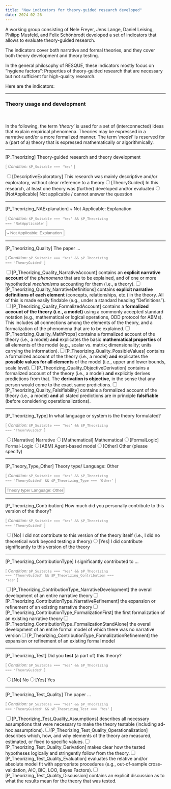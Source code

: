 ```yaml
---
title: "New indicators for theory-guided research developed"
date: 2024-02-26
---
```


A working group consisting of Nele Freyer, Jens Lange, Daniel Leising, Philipp Musfeld, and Felix Schönbrodt developed a set of indicators that allows to evaluate theory-guided research.

The indicators cover both narrative and formal theories, and they cover both theory development and theory testing.

In the general philosophy of RESQUE, these indicators mostly focus on "hygiene factors": Properties of theory-guided research that are necessary but not sufficient for high-quality research.

Here are the indicators:

<hr>

<div title=""><p id="P_Theory_Def" class="type-info P_Theory_Def"><h3>Theory usage and development</h3><br><br>In the following, the term '<i>theory</i>' is used for a set of (interconnected) ideas that explain empirical phenomena. Theories may be expressed in a narrative and/or a more formalized manner. The term '<i>model</i>' is reserved for a (part of a) theory that is expressed mathematically or algorithmically.</p></div><div title=""><hr><p class="P_Theorizing title">[P_Theorizing] Theory-guided research and theory development</p><p style="color: gray; font-size: 0.8rem;">[ <i>Condition:</i>  <code>\$P_Suitable === 'Yes'</code> ]</p><div class="radio alignment-vertical type-radio P_Theorizing" id="P_Theorizing"><label><input type="radio" value="DescriptiveExploratory" name="P_Theorizing" class="type-radio"><span>[DescriptiveExploratory] This research was mainly descriptive and/or exploratory, without clear reference to a theory</span></label><label><input type="radio" value="TheoryGuided" name="P_Theorizing" class="type-radio"><span>[TheoryGuided] In this research, at least one theory was (further) developed and/or evaluated</span></label><label><input type="radio" value="NotApplicable" name="P_Theorizing" class="type-radio"><span>[NotApplicable] Not applicable / cannot answer the question</span></label></div></div><div title=""><hr><p class="P_Theorizing_NAExplanation title">[P_Theorizing_NAExplanation] ⤷ Not Applicable: Explanation</p><p style="color: gray; font-size: 0.8rem;">[ <i>Condition:</i>  <code>\$P_Suitable === 'Yes' &amp;&amp; \$P_Theorizing === 'NotApplicable'</code> ]</p><input type="text" placeholder="⤷ Not Applicable: Explanation" class="type-text P_Theorizing_NAExplanation" id="P_Theorizing_NAExplanation"></div><div title=""><hr><p class="P_Theorizing_Quality title">[P_Theorizing_Quality] The paper …</p><p style="color: gray; font-size: 0.8rem;">[ <i>Condition:</i>  <code>\$P_Suitable === 'Yes' &amp;&amp; \$P_Theorizing === 'TheoryGuided'</code> ]</p><div class="type-checkbox P_Theorizing_Quality" id="P_Theorizing_Quality"><label><input type="checkbox" id="P_Theorizing_Quality_NarrativeAccount" class="type-checkbox" data-min-selected="undefined"><span>[P_Theorizing_Quality_NarrativeAccount] contains an <b>explicit narrative account</b> of the <i>phenomena</i> that are to be explained, and of one or more hypothetical <i>mechanisms</i> accounting for them (i.e., a theory).</span></label><label><input type="checkbox" id="P_Theorizing_Quality_NarrativeDefinitions" class="type-checkbox" data-min-selected="undefined"><span>[P_Theorizing_Quality_NarrativeDefinitions] contains <b>explicit narrative definitions of each element</b> (concepts, relationships, etc.) in the theory. All of this is made easily findable (e.g., under a standard heading “Definitions”).</span></label><label><input type="checkbox" id="P_Theorizing_Quality_FormalizedAccount" class="type-checkbox" data-min-selected="undefined"><span>[P_Theorizing_Quality_FormalizedAccount] contains a <b>formalized account of the theory (i.e., a model)</b> using a commonly accepted standard notation (e.g., mathematical or logical operations, ODD protocol for ABMs). This includes all connections among the elements of the theory, and a formalization of the phenomena that are to be explained.</span></label><label><input type="checkbox" id="P_Theorizing_Quality_MathProps" class="type-checkbox" data-min-selected="undefined"><span>[P_Theorizing_Quality_MathProps] contains a formalized account of the theory (i.e., a model) <b>and</b> explicates the basic <b>mathematical properties</b> of all elements of the model (e.g., scalar vs. matrix; dimensionality; units carrying the information).</span></label><label><input type="checkbox" id="P_Theorizing_Quality_PossibleValues" class="type-checkbox" data-min-selected="undefined"><span>[P_Theorizing_Quality_PossibleValues] contains a formalized account of the theory (i.e., a model) <b>and</b> explicates the <b>possible values for all elements</b> of the model (i.e., upper and lower bounds, scale level).</span></label><label><input type="checkbox" id="P_Theorizing_Quality_ObjectiveDerivation" class="type-checkbox" data-min-selected="undefined"><span>[P_Theorizing_Quality_ObjectiveDerivation] contains a formalized account of the theory (i.e., a model) <b>and</b> explicitly derives predictions from that. The <b>derivation is objective</b>, in the sense that any person would come to the exact same predictions.</span></label><label><input type="checkbox" id="P_Theorizing_Quality_Falsifiability" class="type-checkbox" data-min-selected="undefined"><span>[P_Theorizing_Quality_Falsifiability] contains a formalized account of the theory (i.e., a model) <b>and</b> all stated predictions are in principle <b>falsifiable</b> (before considering operationalizations).</span></label></div></div><div title=""><hr><p class="P_Theorizing_Type title">[P_Theorizing_Type] In what language or system is the theory formulated?</p><p style="color: gray; font-size: 0.8rem;">[ <i>Condition:</i>  <code>\$P_Suitable === 'Yes' &amp;&amp; \$P_Theorizing === 'TheoryGuided'</code> ]</p><div class="radio alignment-vertical type-radio P_Theorizing_Type" id="P_Theorizing_Type"><label><input type="radio" value="Narrative" name="P_Theorizing_Type" class="type-radio"><span>[Narrative] Narrative</span></label><label><input type="radio" value="Mathematical" name="P_Theorizing_Type" class="type-radio"><span>[Mathematical] Mathematical</span></label><label><input type="radio" value="FormalLogic" name="P_Theorizing_Type" class="type-radio"><span>[FormalLogic] Formal-Logic</span></label><label><input type="radio" value="ABM" name="P_Theorizing_Type" class="type-radio"><span>[ABM] Agent-based model</span></label><label><input type="radio" value="Other" name="P_Theorizing_Type" class="type-radio"><span>[Other] Other (please specify)</span></label></div></div><div title=""><hr><p class="P_Theory_Type_Other title">[P_Theory_Type_Other] Theory type/ Language: Other</p><p style="color: gray; font-size: 0.8rem;">[ <i>Condition:</i>  <code>\$P_Suitable === 'Yes' &amp;&amp; \$P_Theorizing === 'TheoryGuided' &amp;&amp; \$P_Theorizing_Type === 'Other'</code> ]</p><input type="text" placeholder="Theory type/ Language: Other" class="type-text P_Theory_Type_Other" id="P_Theory_Type_Other"></div><div title=""><hr><p class="P_Theorizing_Contribution title">[P_Theorizing_Contribution] How much did you personally contribute to this version of the theory?</p><p style="color: gray; font-size: 0.8rem;">[ <i>Condition:</i>  <code>\$P_Suitable === 'Yes' &amp;&amp; \$P_Theorizing === 'TheoryGuided'</code> ]</p><div class="radio alignment-vertical type-radio P_Theorizing_Contribution" id="P_Theorizing_Contribution"><label><input type="radio" value="No" name="P_Theorizing_Contribution" class="type-radio"><span>[No] I did not contribute to this version of the theory itself (i.e., I did no theoretical work beyond testing a theory)</span></label><label><input type="radio" value="Yes" name="P_Theorizing_Contribution" class="type-radio"><span>[Yes] I did contribute significantly to this version of the theory</span></label></div></div><div title=""><hr><p class="P_Theorizing_ContributionType title">[P_Theorizing_ContributionType] I significantly contributed to ...</p><p style="color: gray; font-size: 0.8rem;">[ <i>Condition:</i>  <code>\$P_Suitable === 'Yes' &amp;&amp; \$P_Theorizing === 'TheoryGuided' &amp;&amp; \$P_Theorizing_Contribution === 'Yes'</code> ]</p><div class="type-checkbox P_Theorizing_ContributionType" id="P_Theorizing_ContributionType"><label><input type="checkbox" id="P_Theorizing_ContributionType_NarrativeDevelopment" class="type-checkbox" data-min-selected="undefined"><span>[P_Theorizing_ContributionType_NarrativeDevelopment] the overall development of an entire narrative theory</span></label><label><input type="checkbox" id="P_Theorizing_ContributionType_NarrativeRefinement" class="type-checkbox" data-min-selected="undefined"><span>[P_Theorizing_ContributionType_NarrativeRefinement] the expansion or refinement of an existing narrative theory</span></label><label><input type="checkbox" id="P_Theorizing_ContributionType_FormalizationFirst" class="type-checkbox" data-min-selected="undefined"><span>[P_Theorizing_ContributionType_FormalizationFirst] the first formalization of an existing narrative theory</span></label><label><input type="checkbox" id="P_Theorizing_ContributionType_FormalizationStandAlone" class="type-checkbox" data-min-selected="undefined"><span>[P_Theorizing_ContributionType_FormalizationStandAlone] the overall development of an entire formal model of which there was no narrative version</span></label><label><input type="checkbox" id="P_Theorizing_ContributionType_FormalizationRefinement" class="type-checkbox" data-min-selected="undefined"><span>[P_Theorizing_ContributionType_FormalizationRefinement] the expansion or refinement of an existing formal model</span></label></div></div><div title=""><hr><p class="P_Theorizing_Test title">[P_Theorizing_Test] Did you <b>test</b> (a part of) this theory?</p><p style="color: gray; font-size: 0.8rem;">[ <i>Condition:</i>  <code>\$P_Suitable === 'Yes' &amp;&amp; \$P_Theorizing === 'TheoryGuided'</code> ]</p><div class="radio alignment-vertical type-radio P_Theorizing_Test" id="P_Theorizing_Test"><label><input type="radio" value="No" name="P_Theorizing_Test" class="type-radio"><span>[No] No</span></label><label><input type="radio" value="Yes" name="P_Theorizing_Test" class="type-radio"><span>[Yes] Yes</span></label></div></div><div title=""><hr><p class="P_Theorizing_Test_Quality title">[P_Theorizing_Test_Quality] The paper …</p><p style="color: gray; font-size: 0.8rem;">[ <i>Condition:</i>  <code>\$P_Suitable === 'Yes' &amp;&amp; \$P_Theorizing === 'TheoryGuided' &amp;&amp; \$P_Theorizing_Test === 'Yes'</code> ]</p><div class="type-checkbox P_Theorizing_Test_Quality" id="P_Theorizing_Test_Quality"><label><input type="checkbox" id="P_Theorizing_Test_Quality_Assumptions" class="type-checkbox" data-min-selected="undefined"><span>[P_Theorizing_Test_Quality_Assumptions] describes all necessary assumptions that were necessary to make the theory testable (including ad-hoc assumptions).</span></label><label><input type="checkbox" id="P_Theorizing_Test_Quality_Operationalization" class="type-checkbox" data-min-selected="undefined"><span>[P_Theorizing_Test_Quality_Operationalization] describes which, how, and why elements of the theory are measured, estimated, or fixed to specific values.</span></label><label><input type="checkbox" id="P_Theorizing_Test_Quality_Derivation" class="type-checkbox" data-min-selected="undefined"><span>[P_Theorizing_Test_Quality_Derivation] makes clear how the tested hypotheses logically and stringently follow from the theory.</span></label><label><input type="checkbox" id="P_Theorizing_Test_Quality_Evaluation" class="type-checkbox" data-min-selected="undefined"><span>[P_Theorizing_Test_Quality_Evaluation] evaluates the relative and/or absolute model fit with appropriate procedures (e.g., out-of-sample cross-validation, AIC, BIC, LOO, Bayes Factors).</span></label><label><input type="checkbox" id="P_Theorizing_Test_Quality_Discussion" class="type-checkbox" data-min-selected="undefined"><span>[P_Theorizing_Test_Quality_Discussion] contains an explicit discussion as to what the results mean for the theory that was tested.</span></label></div></div>